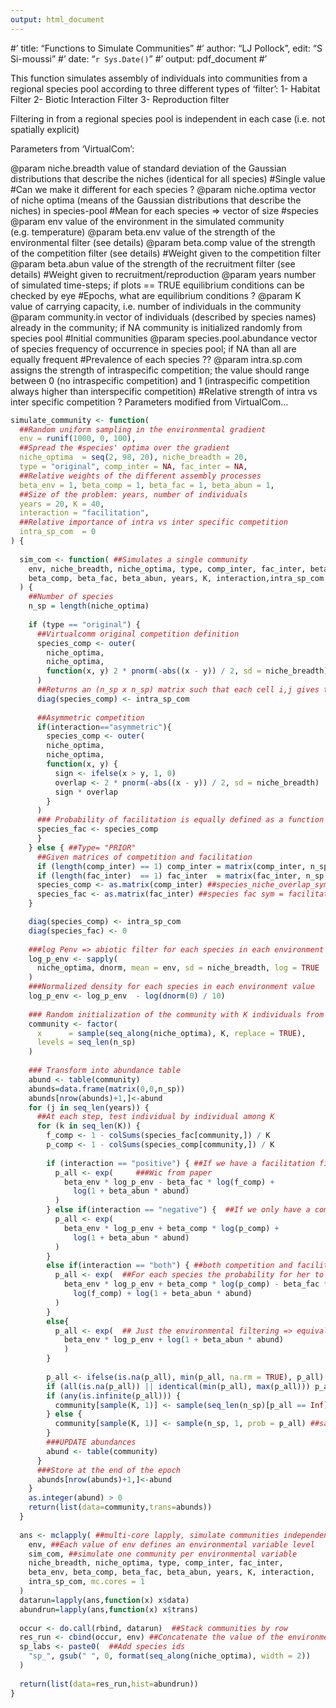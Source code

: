 ```yaml
---
output: html_document
---
```


#' title: "Functions to Simulate Communities"
#' author: "LJ Pollock", edit: "S Si-moussi"
#' date: "`r Sys.Date()`"
#' output: pdf_document
#'  



This function simulates assembly of individuals into communities from a regional species pool according to three different types of 'filter':
1- Habitat Filter
2- Biotic Interaction Filter
3- Reproduction filter

Filtering in from a regional species pool is independent in each case (i.e. not spatially explicit)

Parameters from 'VirtualCom':

@param niche.breadth value of standard deviation of the Gaussian distributions that describe the niches (identical for all species)
#Single value
#Can we make it different for each species ? 
@param niche.optima vector of niche optima (means of the Gaussian distributions that describe the niches) in species-pool
#Mean for each species => vector of size #species
@param env value of the environment in the simulated community (e.g. temperature)
@param beta.env value of the strength of the environmental filter (see details)
@param beta.comp value of the strength of the competition filter (see details)
#Weight given to the competition filter
@param beta.abun value of the strength of the recruitment filter (see details)
#Weight given to recruitment/reproduction
@param years number of simulated time-steps; if plots == TRUE equilibrium conditions can be checked by eye
#Epochs, what are equilibrium conditions ?
@param K value of carrying capacity, i.e. number of individuals in the community
@param community.in vector of individuals (described by species names) already in the community; if NA community is initialized randomly from species pool
#Initial communities
@param species.pool.abundance vector of species frequency of occurrence in species pool; if NA than all are equally frequent
#Prevalence of each species ??
@param intra.sp.com assigns the strength of intraspecific competition; the value should range between 0 (no intraspecific competition) and 1 (intraspecific competition always higher than interspecific competition) 
#Relative strength of intra vs inter specific competition ?
Parameters modified from VirtualCom...

```r

simulate_community <- function(
  ##Random uniform sampling in the environmental gradient
  env = runif(1000, 0, 100), 
  ##Spread the #species' optima over the gradient 
  niche_optima  = seq(2, 98, 20), niche_breadth = 20,
  type = "original", comp_inter = NA, fac_inter = NA, 
  ##Relative weights of the different assembly processes
  beta_env = 1, beta_comp = 1, beta_fac = 1, beta_abun = 1,
  ##Size of the problem: years, number of individuals
  years = 20, K = 40,
  interaction = "facilitation", 
  ##Relative importance of intra vs inter specific competition
  intra_sp_com  = 0
) {
  
  sim_com <- function( ##Simulates a single community
    env, niche_breadth, niche_optima, type, comp_inter, fac_inter, beta_env,
    beta_comp, beta_fac, beta_abun, years, K, interaction,intra_sp_com
  ) {
    ##Number of species
    n_sp = length(niche_optima)
    
    if (type == "original") {  
      ##Virtualcomm original competition definition
      species_comp <- outer(
        niche_optima,
        niche_optima,
        function(x, y) 2 * pnorm(-abs((x - y)) / 2, sd = niche_breadth)
      ) 
      ##Returns an (n_sp x n_sp) matrix such that each cell i,j gives the trait overlap of species i and j
      diag(species_comp) <- intra_sp_com 
      
      ##Asymmetric competition
      if(interaction=="asymmetric"){
        species_comp <- outer(
        niche_optima,
        niche_optima,
        function(x, y) {
          sign <- ifelse(x > y, 1, 0)
          overlap <- 2 * pnorm(-abs((x - y)) / 2, sd = niche_breadth)
          sign * overlap
        }
      )
      ### Probability of facilitation is equally defined as a function of overlap (probability of co-occurrence)
      species_fac <- species_comp 
      }
    } else { ##Type= "PRIOR"
      ##Given matrices of competition and facilitation
      if (length(comp_inter) == 1) comp_inter = matrix(comp_inter, n_sp, n_sp) ##If not NA, value broadcast
      if (length(fac_inter)  == 1) fac_inter  = matrix(fac_inter, n_sp, n_sp) 
      species_comp <- as.matrix(comp_inter) ##species_niche_overlap_sym=competition matrix
      species_fac <- as.matrix(fac_inter) ##species fac sym = facilitation matrix
    }

    diag(species_comp) <- intra_sp_com
    diag(species_fac) <- 0
    
    ###log Penv => abiotic filter for each species in each environment value 
    log_p_env <- sapply(
      niche_optima, dnorm, mean = env, sd = niche_breadth, log = TRUE
    )
    ###Normalized density for each species in each environment value 
    log_p_env <- log_p_env  - log(dnorm(0) / 10)
    
    ### Random initialization of the community with K individuals from the n_spec species pool
    community <- factor(
      x      = sample(seq_along(niche_optima), K, replace = TRUE),
      levels = seq_len(n_sp)
    )
    
    ### Transform into abundance table
    abund <- table(community)
    abunds=data.frame(matrix(0,0,n_sp))
    abunds[nrow(abunds)+1,]<-abund
    for (j in seq_len(years)) { 
      ##At each step, test individual by individual among K
      for (k in seq_len(K)) {
        f_comp <- 1 - colSums(species_fac[community,]) / K
        p_comp <- 1 - colSums(species_comp[community,]) / K 
        
        if (interaction == "positive") { ##If we have a facilitation filter 
          p_all <- exp(     ###Wic from paper
            beta_env * log_p_env - beta_fac * log(f_comp) +   
              log(1 + beta_abun * abund)  
          )
        } else if(interaction == "negative") {  ##If we only have a competition filter
          p_all <- exp(
            beta_env * log_p_env + beta_comp * log(p_comp) +  
              log(1 + beta_abun * abund)
          )
        }
        else if(interaction == "both") { ##both competition and facilitation
          p_all <- exp(  ##For each species the probability for her to take this spot
            beta_env * log_p_env + beta_comp * log(p_comp) - beta_fac *
              log(f_comp) + log(1 + beta_abun * abund)
          )
        }
        else{
          p_all <- exp(  ## Just the environmental filtering => equivalent to None interaction
            beta_env * log_p_env + log(1 + beta_abun * abund)
            )
        }
        
        p_all <- ifelse(is.na(p_all), min(p_all, na.rm = TRUE), p_all) 
        if (all(is.na(p_all)) || identical(min(p_all), max(p_all))) p_all = NULL 
        if (any(is.infinite(p_all))) {
          community[sample(K, 1)] <- sample(seq_len(n_sp)[p_all == Inf], 1)
        } else {
          community[sample(K, 1)] <- sample(n_sp, 1, prob = p_all) ##sample from multinomial with each mode 
        }
        ###UPDATE abundances
        abund <- table(community)
      }
      ###Store at the end of the epoch
      abunds[nrow(abunds)+1,]<-abund
    }
    as.integer(abund) > 0
    return(list(data=community,trans=abunds))
  }
  
  ans <- mclapply( ##multi-core lapply, simulate communities independently
    env, ##Each value of env defines an environmental variable level
    sim_com, ##simulate one community per environmental variable 
    niche_breadth, niche_optima, type, comp_inter, fac_inter,
    beta_env, beta_comp, beta_fac, beta_abun, years, K, interaction,
    intra_sp_com, mc.cores = 1
  )
  datarun=lapply(ans,function(x) x$data)
  abundrun=lapply(ans,function(x) x$trans)
  
  occur <- do.call(rbind, datarun)  ##Stack communities by row
  res_run <- cbind(occur, env) ##Concatenate the value of the environment
  sp_labs <- paste0(  ##Add species ids
    "sp_", gsub(" ", 0, format(seq_along(niche_optima), width = 2))
  )
  
  return(list(data=res_run,hist=abundrun))
}

```

   


